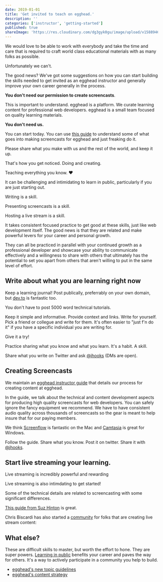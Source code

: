 ```yaml
---
date: 2019-01-01
title: 'Get invited to teach on egghead.'
description: ''
categories: ['instructor', 'getting-started']
published: true
shareImage: 'https://res.cloudinary.com/dg3gyk0gu/image/upload/v1588946778/og-image-assets/get-invited.png'
---
```


We would love to be able to work with everybody and take the time and care that is required to craft world class educational materials with as many folks as possible.

Unfortunately we can't.

The good news? We've got some suggestions on how you can start building the skills needed to get invited as an egghead instructor and generally improve your own career generally in the process.

**You don't need our permission to create screencasts**. 

This is important to understand. egghead is a platform. We curate learning content for professional web developers. egghead is a small team focused on quality learning materials.

**You don't need us.**

You can start today. You can use [this guide](/instructor) to understand some of what goes into making screencasts for egghead and just freaking do it.

Please share what you make with us and the rest of the world, and keep it up.

That's how you get noticed. Doing and creating. 

Teaching everything you know. ❤️

It can be challenging and intimidating to learn in public, particularly if you are just starting out. 

Writing is a skill. 

Presenting screencasts is a skill. 

Hosting a live stream is a skill.

It takes consistent focused practice to get good at these skills, just like web development itself. The good news is that they are related and make powerful levers for your career and personal growth.

They can all be practiced in parallel with your continued growth as a professional developer and showcase your ability to communicate effectively and a willingness to share with others that ultimately has the potential to set you apart from others that aren't willing to put in the same level of effort.

## Write about what you are learning right now

Keep a learning journal! Post publically, preferrably on your own domain, but [dev.to](https://dev.to/) is fantastic too.

You don't have to post 5000 word technical tutorials. 

Keep it simple and informative. Provide context and links. Write for yourself. Pick a friend or collegue and write for them. It's often easier to "just f'n do it" if you have a specific individual you are writing for. 

Give it a try!

Practice sharing what you know and what you learn. It's a habit. A skill.

Share what you write on Twitter and ask [@jhooks](https://twitter.com/jhooks) (DMs are open).

## Creating Screencasts

We maintain an [egghead instructor guide](/instructor) that details our process for creating content at egghead. 

In the guide, we talk about the technical and content development aspects for producing high quality screencasts for web developers. You can safely ignore the fancy equipment we recommend. We have to have consistent audio quality across thousands of screencasts so the gear is meant to help insure that for our paying members.

We think [Screenflow](https://www.telestream.net/screenflow/) is fantastic on the Mac and [Camtasia](https://www.techsmith.com/video-editor.html) is great for Windows.

Follow the guide. Share what you know. Post it on twitter. Share it with [@jhooks](https://twitter.com/jhooks).

## Start live streaming your learning.

Live streaming is incredibly powerful and rewarding

Live streaming is also intimdating to get started!

Some of the technical details are related to screencasting with some significant differences.

[This guide from Suz Hinton](https://medium.com/@suzhinton/my-twitch-live-coding-setup-b2516672fb21) is great. 

Chris Biscardi has also started a [community](https://discord.gg/partycorgi) for folks that are creating live stream content:

<div style={{ marginTop: '45px', marginBottom: '45px' }}>
  <TwitterTweetEmbed
    tweetId={'1200987098620157953'}
    options={{ align: 'center' }}
  />
</div>

## What else?

These are difficult skills to master, but worth the effort to hone. They are super powers. [Learning in public](https://www.swyx.io/writing/learn-in-public/) benefits your career and paves the way for others. It's a way to actively participate in a community you help to build.

* [egghead's new topic guidelines](/instructor/style-guide/new-topic-guidelines)
* [egghead's content strategy](/instructor/content-strategy)
